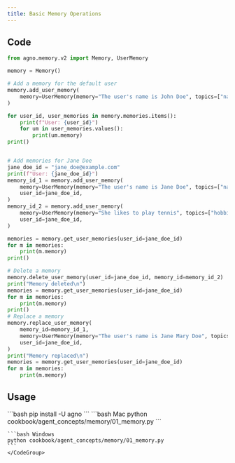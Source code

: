 ```yaml
---
title: Basic Memory Operations
---
```


## Code

```python cookbook/agent_concepts/memory/01_memory.py
from agno.memory.v2 import Memory, UserMemory

memory = Memory()

# Add a memory for the default user
memory.add_user_memory(
    memory=UserMemory(memory="The user's name is John Doe", topics=["name"]),
)

for user_id, user_memories in memory.memories.items():
    print(f"User: {user_id}")
    for um in user_memories.values():
        print(um.memory)
print()


# Add memories for Jane Doe
jane_doe_id = "jane_doe@example.com"
print(f"User: {jane_doe_id}")
memory_id_1 = memory.add_user_memory(
    memory=UserMemory(memory="The user's name is Jane Doe", topics=["name"]),
    user_id=jane_doe_id,
)
memory_id_2 = memory.add_user_memory(
    memory=UserMemory(memory="She likes to play tennis", topics=["hobbies"]),
    user_id=jane_doe_id,
)

memories = memory.get_user_memories(user_id=jane_doe_id)
for m in memories:
    print(m.memory)
print()

# Delete a memory
memory.delete_user_memory(user_id=jane_doe_id, memory_id=memory_id_2)
print("Memory deleted\n")
memories = memory.get_user_memories(user_id=jane_doe_id)
for m in memories:
    print(m.memory)
print()
# Replace a memory
memory.replace_user_memory(
    memory_id=memory_id_1,
    memory=UserMemory(memory="The user's name is Jane Mary Doe", topics=["name"]),
    user_id=jane_doe_id,
)
print("Memory replaced\n")
memories = memory.get_user_memories(user_id=jane_doe_id)
for m in memories:
    print(m.memory)
```

## Usage

<Steps>
  <Snippet file="create-venv-step.mdx" />

  <Step title="Install libraries">
    ```bash
    pip install -U agno
    ```
  </Step>

  <Step title="Run Example">
    <CodeGroup>
    ```bash Mac
    python cookbook/agent_concepts/memory/01_memory.py
    ```

    ```bash Windows
    python cookbook/agent_concepts/memory/01_memory.py
    ```
    </CodeGroup>
  </Step>
</Steps>
